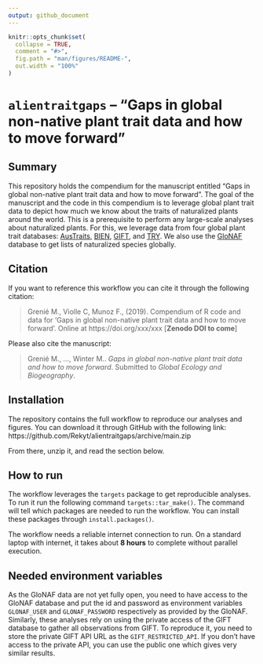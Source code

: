 ```yaml
---
output: github_document
---
```


<!-- README.md is generated from README.Rmd. Please edit that file -->

```r
knitr::opts_chunk$set(
  collapse = TRUE,
  comment = "#>",
  fig.path = "man/figures/README-",
  out.width = "100%"
)
```

# `alientraitgaps` – "Gaps in global non-native plant trait data and how to move forward"

<!-- badges: start -->
<!-- badges: end -->

## Summary

This repository holds the compendium for the manuscript entitled "Gaps in global non-native plant trait data and how to move forward".
The goal of the manuscript and the code in this compendium is to leverage global plant trait data to depict how much we know about the traits of naturalized plants around the world. This is a prerequisite to perform any large-scale analyses about naturalized plants.
For this, we leverage data from four global plant trait databases: [AusTraits](https://austraits.org/), [BIEN](https://bien.nceas.ucsb.edu/bien/), [GIFT](https://gift.uni-goettingen.de/home), and [TRY](https://www.try-db.org/). We also use the [GloNAF](https://glonaf.org) database to get lists of naturalized species globally.

## Citation

If you want to reference this workflow you can cite it through the following citation:

> Grenié M., Violle C, Munoz F., (2019). Compendium of R code and data for 'Gaps in global non-native plant trait data and how to move forward'. Online at https://doi.org/xxx/xxx [**Zenodo DOI to come**]

Please also cite the manuscript:

> Grenié M., ..., Winter M.. *Gaps in global non-native plant trait data and how to move forward*. Submitted to *Global Ecology and Biogeography*.


## Installation

The repository contains the full workflow to reproduce our analyses and figures.
You can download it through GitHub with the following link: https://github.com/Rekyt/alientraitgaps/archive/main.zip

From there, unzip it, and read the section below.

## How to run

The workflow leverages the `targets` package to get reproducible analyses.
To run it run the following command `targets::tar_make()`.
The command will tell which packages are needed to run the workflow. You can install these packages through `install.packages()`.

The workflow needs a reliable internet connection to run.
On a standard laptop with internet, it takes about **8 hours** to complete without parallel execution.


## Needed environment variables

As the GloNAF data are not yet fully open, you need to have access to the GloNAF database and put the id and password as environment variables `GLONAF_USER` and `GLONAF_PASSWORD` respectively as provided by the GloNAF.
Similarly, these analyses rely on using the private access of the GIFT database to gather all observations from GIFT. To reproduce it, you need to store the private GIFT API URL as the `GIFT_RESTRICTED_API`. If you don't have access to the private API, you can use the public one which gives very similar results.

